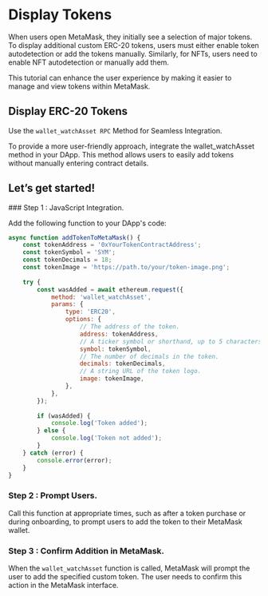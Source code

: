 
# Display Tokens

When users open <Link className='text-primaryHue' isExternal showAnchorIcon href="https://metamask.io/">MetaMask</Link>, they initially see a selection of major tokens. To display additional custom <Link className='text-primaryHue' showAnchorIcon href="/developers/standard/erc20">ERC-20 tokens</Link>, users must either enable token autodetection or add the tokens manually. Similarly, <Link className='text-primaryHue' showAnchorIcon href="/developers/standard/erc721">for NFTs</Link>, users need to enable NFT autodetection or manually add them.

This tutorial can enhance the user experience by making it easier to <Link className='text-primaryHue' isExternal showAnchorIcon href="https://support.metamask.io/zh-cn/managing-my-tokens/custom-tokens/how-to-display-tokens-in-metamask/">manage and view tokens within MetaMask</Link>. 

## Display ERC-20 Tokens

Use the `wallet_watchAsset RPC` Method for Seamless Integration.

To provide a more user-friendly approach, integrate the <Link className='text-primaryHue' isExternal showAnchorIcon href="https://docs.metamask.io/wallet/reference/json-rpc-methods/wallet_watchasset/">wallet_watchAsset</Link> method in your DApp. This method allows users to easily add tokens without manually entering contract details.

## Let’s get started!

<Steps>
### Step 1 : JavaScript Integration.

Add the following function to your DApp's code:

``` js showLineNumbers copy filename="example.js"
async function addTokenToMetaMask() {
    const tokenAddress = '0xYourTokenContractAddress';
    const tokenSymbol = 'SYM';
    const tokenDecimals = 18;
    const tokenImage = 'https://path.to/your/token-image.png';
 
    try {
        const wasAdded = await ethereum.request({
            method: 'wallet_watchAsset',
            params: {
                type: 'ERC20',
                options: {
                    // The address of the token.
                    address: tokenAddress,
                    // A ticker symbol or shorthand, up to 5 characters.
                    symbol: tokenSymbol,
                    // The number of decimals in the token.
                    decimals: tokenDecimals,
                    // A string URL of the token logo.
                    image: tokenImage,
                },
            },
        });
 
        if (wasAdded) {
            console.log('Token added');
        } else {
            console.log('Token not added');
        }
    } catch (error) {
        console.error(error);
    }
}
```

### Step 2 : Prompt Users.

Call this function at appropriate times, such as after a token purchase or during onboarding, to prompt users to add the token to their MetaMask wallet.

### Step 3 : Confirm Addition in MetaMask.

When the `wallet_watchAsset` function is called, MetaMask will prompt the user to add the specified custom token. The user needs to confirm this action in the MetaMask interface.

</Steps>
